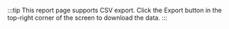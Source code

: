:::tip
This report page supports CSV export. Click the Export button in the top-right corner of the screen to download the data.
:::